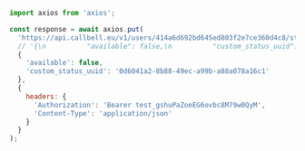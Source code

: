 ```js
import axios from 'axios';

const response = await axios.put(
  'https://api.callbell.eu/v1/users/414a6d692bd645ed803f2e7ce360d4c8/status',
  // '{\n          "available": false,\n          "custom_status_uuid": "0d6041a2-8b88-49ec-a99b-a88a078a16c1"\n    }',
  {
    'available': false,
    'custom_status_uuid': '0d6041a2-8b88-49ec-a99b-a88a078a16c1'
  },
  {
    headers: {
      'Authorization': 'Bearer test_gshuPaZoeEG6ovbc8M79w0QyM',
      'Content-Type': 'application/json'
    }
  }
);

```